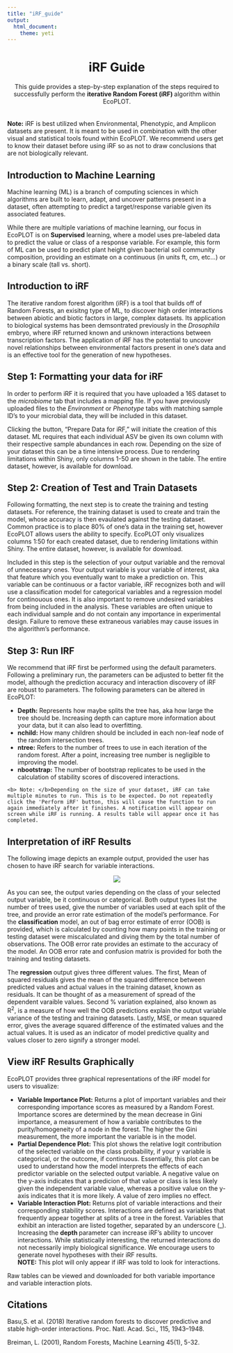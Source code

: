```yaml
---
title: "iRF_guide"
output: 
  html_document: 
    theme: yeti
---
```

<div style="text-align:center"><h1><b> iRF Guide</b></h1>
 This guide provides a step-by-step explanation of the steps required to successfully perform the <b> iterative Random Forest (iRF) </b> algorithm within EcoPLOT. </div>  

<div style = "padding:10px;"></div>
    
**Note:** iRF is best utilized when Environmental, Phenotypic, and Amplicon datasets are present. It is meant to be used in combination with the other visual and statistical tools found within EcoPLOT. We recommend users get to know their dataset before using iRF so as not to draw conclusions that are not biologically relevant.  
  
<h2><b> Introduction to Machine Learning</h2></b>  
  
Machine learning (ML) is a branch of computing sciences in which algorithms are built to learn, adapt, and uncover patterns present in a dataset, often attempting to predict a target/response variable given its associated features.  
  
While there are multiple variations of machine learning, our focus in EcoPLOT is on **Supervised** learning, where a model uses pre-labeled data to predict the value or class of a response variable. For example, this form of ML can be used to predict plant height given bacterial soil community composition, providing an estimate on a continuous (in units ft, cm, etc...) or a binary scale (tall vs. short).  

<h2><b> Introduction to iRF  </h2></b>  
  
The iterative random forest algorithm (iRF) is a tool that builds off of Random Forests, an exisitng type of ML, to discover high order interactions between abiotic and biotic factors in large, complex datasets. Its application to biological systems has been demsontrated previously in the <i> Drosophila </i> embryo, where iRF returned known and unknown interactions between transcription factors. The application of iRF has the potential to uncover novel relationships between environmental factors present in one's data and is an effective tool for the generation of new hypotheses. 
  
  
<H2> <b>Step 1: Formatting your data for iRF</H2></b>
  
In order to perform iRF it is required that you have uploaded a 16S dataset to the <i> microbiome </i> tab that includes a mapping file. If you have previously uploaded files to the <i> Environment </i> or <i> Phenotype </i> tabs with matching sample ID's to your microbial data, they will be included in this dataset.  
  
Clicking the button, "Prepare Data for iRF," will initiate the creation of this dataset. ML requires that each individual ASV be given its own column with their respective sample abundances in each row. Depending on the size of your dataset this can be a time intensive process.  Due to rendering limitations within Shiny, only columns 1-50 are shown in the table. The entire dataset, however, is available for download.  
  
<h2><b> Step 2: Creation of Test and Train Datasets</h2></b>  
  
Following formatting, the next step is to create the training and testing datasets. For reference, the training dataset is used to create and train the model, whose accuracy is then evaulated against the testing dataset. Common practice is to place 80% of one's data in the training set, however EcoPLOT allows users the ability to specify. EcoPLOT only visualizes columns 1:50 for each created dataset, due to rendering limitations within Shiny. The entire dataset, however, is available for download.  
  
Included in this step is the selection of your output variable and the removal of unnecessary ones. Your output variable is your variable of interest, aka that feature which you eventually want to make a prediction on. This variable can be continuous or a factor variable, iRF recognizes both and will use a classification model for categorical variables and a regression model for continouous ones. It is also important to remove undesired variables from being included in the analysis. These variables are often unique to each individual sample and do not contain any importance in experimental design. Failure to remove these extraneous variables may cause issues in the algorithm's performance.  
    
  
<h2><b> Step 3: Run IRF</h2></b>  
  
We recommend that iRF first be performed using the default parameters. Following a preliminary run, the parameters can be adjusted to better fit the model, although the prediction accuracy and interaction discovery of iRF are robust to parameters. The following parameters can be altered in EcoPLOT: 
  <ul>
  <li> <b> Depth:</b> Represents how maybe splits the tree has, aka how large the tree should be. Increasing depth can capture more information about your data, but it can also lead to overfitting. </li> 
  <li> <b> nchild:</b> How many children should be included in each non-leaf node of the random intersection trees.</li>
  <li> <b> ntree:</b> Refers to the number of trees to use in each iteration of the random forest. After a point, increasing tree number is negligible to improving the model.</li>
  <li> <b> nbootstrap:</b> The number of bootstrap replicates to be used in the calculation of stability scores of discovered interactions. </li>
  </ul>
    <b> Note: </b>Depending on the size of your dataset, iRF can take multiple minutes to run. This is to be expected. Do not repeatedly click the 'Perform iRF' button, this will cause the function to run again immediately after it finishes. A notification will appear on screen while iRF is running. A results table will appear once it has completed.  
    
  


<h2><b> Interpretation of iRF Results</h2></b>  
  
The following image depicts an example output, provided the user has chosen to have iRF search for variable interactions.  

<center><img src = "www/irf_output2.png"></center>
  
  As you can see, the output varies depending on the class of your selected output variable, be it continuous or categorical. Both output types list the number of trees used, give the number of variables used at each split of the tree, and provide an error rate estimation of the model's performance. 
  For the **classification** model, an out of bag error estimate of error (OOB) is provided, which is calculated by counting how many points in the training or testing dataset were miscalculated and diving them by the total number of observations. The OOB error rate provides an estimate to the accuracy of the model. An OOB error rate and confusion matrix is provided for both the training and testing datasets.  
  
  The **regression** output gives three different values. The first, Mean of squared residuals gives the mean of the squared difference between predicted values and actual values in the training dataset, known as residuals. It can be thought of as a measurement of spread of the dependent varaible values. Second % variation explained, also known as R<sup>2</sup>, is a measure of how well the OOB predictions explain the output variable variance of the testing and training datasets. Lastly, MSE, or mean squared error, gives the average squared difference of the estimated values and the actual values. It is used as an indicator of model predictive quality and values closer to zero signify a stronger model.  
  
  

<h2><b> View iRF Results Graphically </h2></b>  
  
  EcoPLOT provides three graphical representations of the iRF model for users to visualize: 
  <ul>
  <li> <b>Variable Importance Plot:</b> Returns a plot of important variables and their corresponding importance scores as measured by a Random Forest. Importance scores are determined by the mean decrease in Gini importance, a measurement of how a variable contributes to the purity/homogeneity of a node in the forest. The higher the Gini measurement, the more important the variable is in the model.</li>
  <li><b>Partial Dependence Plot:</b> This plot shows the relative logit contribution of the selected variable on the class probability, if your y variable is categorical, or the outcome, if continuous. Essentially, this plot can be used to understand how the model interprets the effects of each predictor variable on the selected output variable. A negative value on the y-axis indicates that a predicion of that value or class is less likely given the independent variable value, whereas a positive value on the y-axis indicates that it is more likely. A value of zero implies no effect.</li>
  <li> <b>Variable Interaction Plot:</b> Returns plot of variable interactions and their corresponding stability scores. Interactions are defined as variables that frequently appear together at splits of a tree in the forest. Variables that exhibit an interaction are listed together, separated by an underscore (_). Increasing the <b> depth </b> parameter can increase iRF's ability to uncover interactions. While statistically interesting, the returned interactions do not necessarily imply biological significance. We encourage users to generate novel hypotheses with their iRF results. <br>
  <b> NOTE:</b> This plot will only appear if iRF was told to look for interactions.</li>
  </ul>  
  
  Raw tables can be viewed and downloaded for both variable importance and variable interaction plots. 
    
<h2><b> Citations </h2></b>

Basu,S. et al. (2018) Iterative random forests to discover predictive and stable high-order interactions. Proc. Natl. Acad. Sci., 115, 1943–1948.
  
Breiman, L. (2001), Random Forests, Machine Learning 45(1), 5-32.




